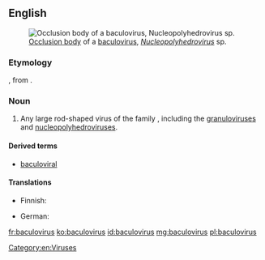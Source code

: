 ==English==
{{wikipedia}}
[[Image:Baculovirus.jpg|thumb|[[occlusion body|Occlusion body]] of a [[baculovirus]], ''[[Nucleopolyhedrovirus]]'' sp.]]

===Etymology===

{{prefix|baculo|virus|lang=en}}, from {{etyl|la|en}} {{term|lang=la|baculum||rod}}.

===Noun===
{{en-noun|es}}

# Any large rod-shaped virus of the family ''{{taxlink|Baculoviridae|family|noshow=1}}'', including the [[granulovirus]]es and [[nucleopolyhedrovirus]]es.

====Derived terms====
* [[baculoviral]]

====Translations====
{{trans-top|virus of the Baculoviridae}}
* Finnish: {{t|fi|bakulovirus}}
{{trans-mid}}
* German: {{t|de|Baculovirus|n}}
{{trans-bottom}}

[[Category:en:Viruses]]

[[fr:baculovirus]]
[[ko:baculovirus]]
[[id:baculovirus]]
[[mg:baculovirus]]
[[pl:baculovirus]]
